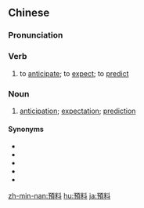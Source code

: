 {{also|预料}}
==Chinese==
{{zh-forms|s=预料}}

===Pronunciation===
{{zh-pron
|m=yùliào
|c=jyu6 liu6
|mn=zz,kh:ī-liāu/xm,tp:ū-liāu/qz:īr-liāu
|cat=v,n
}}

===Verb===
{{zh-verb}}

# to [[anticipate]]; to [[expect]]; to [[predict]]

===Noun===
{{zh-noun}}

# [[anticipation]]; [[expectation]]; [[prediction]]

====Synonyms====
* {{zh-l|料想}}
* {{zh-l|意料}}
* {{zh-l|意想}}
* {{zh-l|預見}}
* {{zh-l|預想}}

[[zh-min-nan:預料]]
[[hu:預料]]
[[ja:預料]]